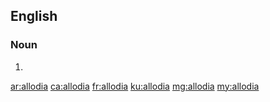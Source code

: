 ==English==

===Noun===
{{head|en|plural}}

# {{plural of|allodium|lang=en|nocat=1}}

[[ar:allodia]]
[[ca:allodia]]
[[fr:allodia]]
[[ku:allodia]]
[[mg:allodia]]
[[my:allodia]]